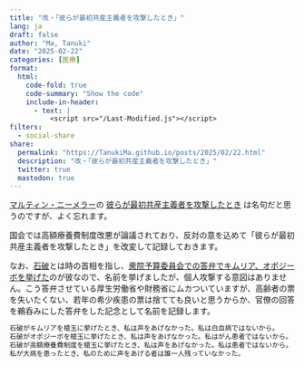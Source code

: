 ```yaml
---
title: "改・「彼らが最初共産主義者を攻撃したとき」"
lang: ja
draft: false
author: "Ma, Tanuki"
date: "2025-02-22"
categories: [医療]
format:
  html:
    code-fold: true
    code-summary: "Show the code"
    include-in-header: 
      - text: |
          <script src="/Last-Modified.js"></script>
filters:
  - social-share
share:
  permalink: "https://TanukiMa.github.io/posts/2025/02/22.html"
  description: "改・「彼らが最初共産主義者を攻撃したとき」"
  twitter: true
  mastodon: true
---
```

[マルティン・ニーメラー](https://w.wiki/_x3fi)の
[彼らが最初共産主義者を攻撃したとき](https://w.wiki/3fVX)
は名句だと思うのですが、よく忘れます。

国会では高額療養費制度改悪が論議されており、反対の意を込めて「彼らが最初共産主義者を攻撃したとき」を改変して記録しておきます。

なお、[石破](https://w.wiki/_xJYp)とは時の首相を指し、[衆院予算委員会での答弁でキムリア、オポジーボを挙げた](https://web.archive.org/web/20250222081338/https://www.tokyo-np.co.jp/article/387363)のが彼なので、名前を挙げましたが、個人攻撃する意図はありません。こう答弁させている厚生労働省や財務省にムカついていますが、高齢者の票を失いたくない、若年の希少疾患の票は捨てても良いと思うからか、官僚の回答を鵜呑みにした答弁をした記念として名前を記録します。

```.bash
石破がキムリアを槍玉に挙げたとき、私は声をあげなかった。私は白血病ではないから。
石破がオポジーボを槍玉に挙げたとき、私は声をあげなかった。私はがん患者ではないから。
石破が高額療養費制度を槍玉に挙げたとき、私は声をあげなかった。私は患者ではないから。
私が大病を患ったとき、私のために声をあげる者は誰一人残っていなかった。
```
